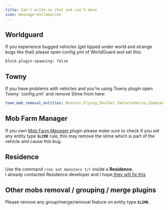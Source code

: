 ```yaml
---
title: Can't write in chat and can't move
icon: message-exclamation
---
```


## Worldguard

If you experience bugged vehicles (get tipped under world and strange bugs like that) please open config.yml of WorldGuard and set this:

```
block-plugin-spawning: false
```

## Towny


<Warning>
If you have problems with vehicles and you're using Towny plugin open Towny `config.yml` and remove Slime from here:
</Warning>


```yaml
town_mob_removal_entities: Monster,Flying,Shulker,SkeletonHorse,ZombieHorse
```

## Mob Farm Manager

If you own [Mob Farm Manager ](https://www.spigotmc.org/resources/mob-farm-manager-supports-1-7-10-up-to-1-16-hopper-support.15127/)plugin please make sure to check if you set any entity type **`SLIME`** rule, this may remove the slime which is part of the vehicle and cause this bug.

## Residence

Use the command `/res set monsters t/r` inside a **Residence**.\
I already contacted Residence developer and I hope[ they will fix this](https://github.com/Zrips/Residence/issues/469#issuecomment-801425643)

## Other mobs removal / grouping / merge plugins

Please remove any group/merge/removal feature on entity type **`SLIME`**.
